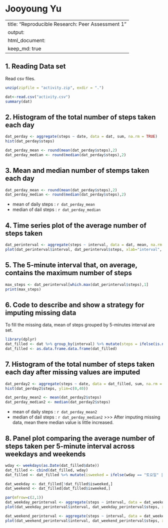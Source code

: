 # Jooyoung Yu 

---
title: "Reproducible Research: Peer Assessment 1"
output: 
  html_document:
    keep_md: true
---


## 1. Reading Data set

Read csv files.

```r
unzip(zipfile = "activity.zip", exdir = ".")

dat<-read.csv("activity.csv")
summary(dat)

```

## 2. Histogram of the total number of steps taken each day


```r
dat_perday <- aggregate(steps ~ date, data = dat, sum, na.rm = TRUE)
hist(dat_perday$steps)

dat_perday_mean <- round(mean(dat_perday$steps),2)
dat_perday_median <- round(median(dat_perday$steps),2)

```

## 3. Mean and median number of stemps taken each day
```r
dat_perday_mean <- round(mean(dat_perday$steps),2)
dat_perday_median <- round(median(dat_perday$steps),2)
```
* mean of daily steps : `r dat_perday_mean`
* median of dail steps : `r dat_perday_median` 


## 4. Time series plot of the average number of steps taken
```r
dat_perinterval <- aggregate(steps ~ interval, data = dat, mean, na.rm = TRUE) 
plot(dat_perinterval$interval, dat_perinterval$steps, xlab="interval", ylab = "steps", main="Average daily activity pattern",type = "l")
```


## 5. The 5-minute interval that, on average, contains the maximum number of steps
```r
max_steps <- dat_perinterval[which.max(dat_perinterval$steps),1]
print(max_steps)
```

## 6. Code to describe and show a strategy for imputing missing data
To fill the missing data, mean of steps grouped by 5-minutes interval are set.
```r
library(dplyr)
dat_filled <- dat %>% group_by(interval) %>% mutate(steps = ifelse(is.na(steps), mean(steps, na.rm=TRUE), steps))
dat_filled <- as.data.frame.data.frame(dat_filled)

```


## 7. Histogram of the total number of steps taken each day after missing values are imputed
```r
dat_perday2 <- aggregate(steps ~ date, data = dat_filled, sum, na.rm = TRUE)
hist(dat_perday2$steps, ylim=c(0,40))
```


```r
dat_perday_mean2 <- mean(dat_perday2$steps)
dat_perday_median2 <- median(dat_perday2$steps)
```

* mean of daily steps : `r dat_perday_mean2`
* median of dail steps : `r dat_perday_median2`
>>> After imputing missing data, mean there median value is little increased.

## 8. Panel plot comparing the average number of steps taken per 5-minute interval across weekdays and weekends
```r
wday <- weekdays(as.Date(dat_filled$date))
dat_filled <- cbind(dat_filled, wday)
dat_filled <- dat_filled %>% mutate(isweeked = ifelse(wday == "토요일" | wday == "일요일", TRUE, FALSE))

dat_weekday <- dat_filled[!dat_filled$isweeked,]
dat_weekend <- dat_filled[dat_filled$isweeked,]

par(mfrow=c(2,1))
dat_weekday_perinterval <- aggregate(steps ~ interval, data = dat_weekday, mean, na.rm = TRUE) 
plot(dat_weekday_perinterval$interval, dat_weekday_perinterval$steps, xlab="interval", ylab = "steps", main="weekday pattern",type = "l")

dat_weekend_perinterval <- aggregate(steps ~ interval, data = dat_weekend, mean, na.rm = TRUE) 
plot(dat_weekend_perinterval$interval, dat_weekend_perinterval$steps, xlab="interval", ylab = "steps", main="weekend pattern",type = "l")
```



